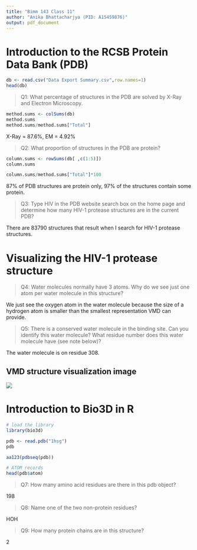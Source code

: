 ```yaml
---
title: "Bimm 143 Class 11"
author: "Anika Bhattacharjya (PID: A15459876)"
output: pdf_document
---
```

# Introduction to the RCSB Protein Data Bank (PDB)

```r
db <- read.csv("Data Export Summary.csv",row.names=1)
head(db)
```

> Q1: What percentage of structures in the PDB are solved by X-Ray and Electron Microscopy.

```r
method.sums <- colSums(db)
method.sums
method.sums/method.sums["Total"]
```

X-Ray = 87.6%, EM = 4.92%

> Q2: What proportion of structures in the PDB are protein?

```r
column.sums <- rowSums(db[ ,c(1:5)])
column.sums
```

```r
column.sums/method.sums["Total"]*100
```

87% of PDB structures are protein only, 97% of the structures contain some protein.

> Q3: Type HIV in the PDB website search box on the home page and determine how many HIV-1 protease structures are in the current PDB?

There are 83790 structures that result when I search for HIV-1 protease structures.

# Visualizing the HIV-1 protease structure

> Q4: Water molecules normally have 3 atoms. Why do we see just one atom per water molecule in this structure?

We just see the oxygen atom in the water molecule because the size of a hydrogen atom is smaller than the smallest representation VMD can provide.

> Q5: There is a conserved water molecule in the binding site. Can you identify this water molecule? What residue number does this water molecule have (see note below)?

The water molecule is on residue 308.

## VMD structure visualization image

![](vmdscene.png)

# Introduction to Bio3D in R

```r
# load the library
library(bio3d)

pdb <- read.pdb("1hsg")
pdb
```
```r
aa123(pdbseq(pdb))
```
```r
# ATOM records
head(pdb$atom)
```

> Q7: How many amino acid residues are there in this pdb object?

198

> Q8: Name one of the two non-protein residues?
 
 HOH
 
 > Q9: How many protein chains are in this structure?
 
 2